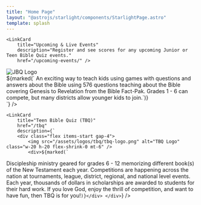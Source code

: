 ```yaml
---
title: "Home Page"
layout: "@astrojs/starlight/components/StarlightPage.astro"
template: splash
---
```



<CardGrid>
    
    <LinkCard 
        title="Upcoming & Live Events"
        description="Register and see scores for any upcoming Junior or Teen Bible Quiz events."
        href="/upcoming-events/" />

[//]: # "    <LinkCard "
[//]: # '        title="TBQ National Finals"'
[//]: # '        description="All the information for TBQ National Finals in Tuscon, AZ."'
[//]: # '        href="/tbq/seasons/2026/nationals/" />'

</CardGrid>

[//]: # "Since Nationals is only on the home page for a short period of time. If there was a single CardGrid, then"
[//]: # "JBQ would jump up to the first line when Nationals is removed. By keeping them separate, JBQ and TBQ are aligned"
[//]: # "on Desktop machines."

<CardGrid>
    <LinkCard
        title="Junior Bible Quiz (JBQ)"
        href="/jbq"
        description={`
        <div class="flex items-start gap-4">
            <img src="/assets/logos/jbq/jbq-logo.png" alt="JBQ Logo" class="w-20 h-20 flex-shrink-0 mt-6" />
            <div>${marked(`
An exciting way to teach kids using games with questions and answers about the Bible using 576 questions
teaching about the Bible covering Genesis to Revelation from the Bible Fact-Pak. Grades 1 - 6 can compete,
but many districts allow younger kids to join.`)}</div>
        </div>`} />

    <LinkCard
        title="Teen Bible Quiz (TBQ)"
        href="/tbq"
        description={`
        <div class="flex items-start gap-4">
            <img src="/assets/logos/tbq/tbq-logo.png" alt="TBQ Logo" class="w-20 h-20 flex-shrink-0 mt-6" />
            <div>${marked(`

Discipleship ministry geared for grades 6 - 12 memorizing different book(s) of the New Testament each year. Competitions
are happening across the nation at tournaments, league, district, regional, and national level events. Each year, thousands
of dollars in scholarships are awarded to students for their hard work. If you love God, enjoy the thrill of competition, and
want to have fun, then TBQ is for you!`)}</div>
        </div>`} />

</CardGrid>
